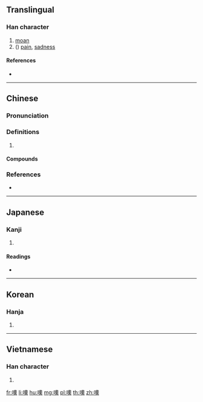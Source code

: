 ==Translingual==

===Han character===
{{Han char|rn=30|rad=口|as=13|sn=16|four=67034|canj=RHBK|ids=⿰口奧}}

# [[moan]]
# ({{non-gloss definition|interjection for}}) [[pain]], [[sadness]]

====References====
* {{Han ref|kx=0209.250|dkj=04359|dj=0432.100|hdz=10685.020|uh=5662|ud=22114|bh=BEBE|bd=48830}}

----

==Chinese==
{{zh-forms}}

===Pronunciation===
{{zh-pron
|m=ō,yǔ
|c=o1,jyu2,ou3
|h=pfs=ô
|mc=y
|oc=y
|cat=
}}

===Definitions===
{{zh-hanzi}}

# {{rfdef|zh}}

====Compounds====
{{zh-der|噢咻|噢咿}}

===References===
* {{R:yue:Hanzi}}

----

==Japanese==

===Kanji===
{{ja-kanji|grade=|rs=口13}}

# {{defn|lang=ja|sort=口13}}

====Readings====
* {{ja-readings|on=[[いく]] (iku), [[う]] (u), [[く]] (ku), [[いう]] (iu)|kun=[[うめく]] (umeku)}}

----

==Korean==

===Hanja===
{{ko-hanja|hangeul=[[욱]], [[우]]|rv=uk, u|mr=uk, u}}

# {{defn|lang=ko|sort=口13}}

----

==Vietnamese==

===Han character===
{{vi-hantu|[[úc]], [[ủ]], [[ục]]|rs=口13}}

# {{defn|lang=vi}}

[[fr:噢]]
[[li:噢]]
[[hu:噢]]
[[mg:噢]]
[[pl:噢]]
[[th:噢]]
[[zh:噢]]